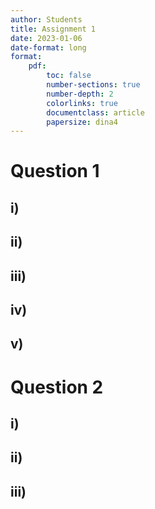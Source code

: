 ```yaml
---
author: Students
title: Assignment 1
date: 2023-01-06
date-format: long
format:
    pdf:
        toc: false
        number-sections: true
        number-depth: 2
        colorlinks: true
        documentclass: article
        papersize: dina4
---
```

# Question 1

## i)

## ii)

## iii)

## iv)

## v)

# Question 2

## i)

## ii)

## iii)